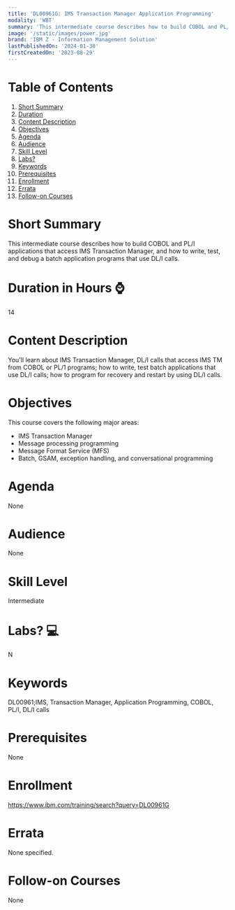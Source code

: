 ```yaml
---
title: 'DL00961G: IMS Transaction Manager Application Programming'
modality: 'WBT'
summary: 'This intermediate course describes how to build COBOL and PL/I applications that access IMS Transaction Manager, and how to write, test, and debug a batch application programs that use DL/I calls.'
image: '/static/images/power.jpg'
brand: 'IBM Z - Information Management Solution'
lastPublishedOn: '2024-01-30'
firstCreatedOn: '2023-08-29'
---
```

# Table of Contents
1.  [Short Summary](#short-summary)
2.  [Duration](#duration-in-hours-)
3.  [Content Description](#content-description)
4.  [Objectives](#objectives)
5.  [Agenda](#agenda)
6.  [Audience](#audience)
7.  [Skill Level](#skill-level)
8.  [Labs?](#labs-)
9.  [Keywords](#keywords)
10. [Prerequisites](#prerequisites)
11. [Enrollment](#enrollment)
12. [Errata](#errata)
13. [Follow-on Courses](#follow-on-courses)

# Short Summary
This intermediate course describes how to build COBOL and PL/I applications that access IMS Transaction Manager, and how to write, test, and debug a batch application programs that use DL/I calls.

# Duration in Hours ⌚
14

# Content Description
You'll learn about IMS Transaction Manager, DL/I calls that access IMS TM from COBOL or PL/1 programs; how to write, test batch applications that use DL/I calls; how to program for recovery and restart by using DL/I calls.



# Objectives
This course covers the following major areas:

* IMS Transaction Manager
* Message processing programming
* Message Format Service (MFS)
* Batch, GSAM, exception handling, and conversational programming


# Agenda
None

# Audience
None

# Skill Level
Intermediate

# Labs? 💻
N

# Keywords
DL00961;IMS, Transaction Manager, Application Programming, COBOL, PL/I, DL/I calls

# Prerequisites
None

# Enrollment
https://www.ibm.com/training/search?query=DL00961G

# Errata
None specified.

# Follow-on Courses
None

